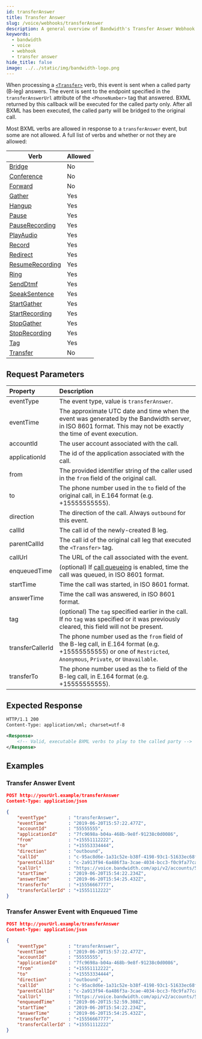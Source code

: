 ```yaml
---
id: transferAnswer
title: Transfer Answer
slug: /voice/webhooks/transferAnswer
description: A general overview of Bandwidth's Transfer Answer Webhook
keywords:
  - bandwidth
  - voice
  - webhook
  - transfer answer
hide_title: false
image: ../../static/img/bandwidth-logo.png
---
```



When processing a [`<Transfer>`](/docs/voice/bxml/transfer) verb, this event is sent when a called party (B-leg) answers. The event is sent to the endpoint specified in the `transferAnswerUrl` attribute of the `<PhoneNumber>` tag that answered. BXML returned by this callback will be executed for the called party only. After all BXML has been executed, the called party will be bridged to the original call.

Most BXML verbs are allowed in response to a `transferAnswer` event, but some are not allowed. A full list of verbs and whether or not they are allowed:

| Verb                                                   | Allowed       |
|--------------------------------------------------------|---------------|
| [Bridge](/docs/voice/bxml/bridge)                      | No            |
| [Conference](/docs/voice/bxml/conference)              | No            |
| [Forward](/docs/voice/bxml/forward)                    | No            |
| [Gather](/docs/voice/bxml/gather)                      | Yes           |
| [Hangup](/docs/voice/bxml/hangup)                      | Yes           |
| [Pause](/docs/voice/bxml/pause)                        | Yes           |
| [PauseRecording](/docs/voice/bxml/pauseRecording)      | Yes           |
| [PlayAudio](/docs/voice/bxml/playAudio)                | Yes           |
| [Record](/docs/voice/bxml/record)                      | Yes           |
| [Redirect](/docs/voice/bxml/redirect)                  | Yes           |
| [ResumeRecording](/docs/voice/bxml/resumeRecording)    | Yes           |
| [Ring](/docs/voice/bxml/ring)                          | Yes           |
| [SendDtmf](/docs/voice/bxml/sendDtmf)                  | Yes           |
| [SpeakSentence](/docs/voice/bxml/speakSentence)        | Yes           |
| [StartGather](/docs/voice/bxml/startGather)            | Yes           |
| [StartRecording](/docs/voice/bxml/startRecording)      | Yes           |
| [StopGather](/docs/voice/bxml/stopGather)              | Yes           |
| [StopRecording](/docs/voice/bxml/stopRecording)        | Yes           |
| [Tag](/docs/voice/bxml/tag)                            | Yes           |
| [Transfer](/docs/voice/bxml/transfer)                  | No            |

## Request Parameters

| Property          | Description |
|:------------------|:------------|
| eventType         | The event type, value is `transferAnswer`. |
| eventTime         | The approximate UTC date and time when the event was generated by the Bandwidth server, in ISO 8601 format. This may not be exactly the time of event execution. |
| accountId         | The user account associated with the call. |
| applicationId     | The id of the application associated with the call. |
| from              | The provided identifier string of the caller used in the `from` field of the original call. |
| to                | The phone number used in the `to` field of the original call, in E.164 format (e.g. +15555555555). |
| direction         | The direction of the call. Always `outbound` for this event. |
| callId            | The call id of the newly-created B leg. |
| parentCallId      | The call id of the original call leg that executed the `<Transfer>` tag. |
| callUrl           | The URL of the call associated with the event. |
| enqueuedTime      | (optional) If [call queueing](/voice/rateLimits.mdx) is enabled, time the call was queued, in ISO 8601 format. |
| startTime         | Time the call was started, in ISO 8601 format. |
| answerTime        | Time the call was answered, in ISO 8601 format. |
| tag               | (optional) The `tag` specified earlier in the call. If no `tag` was specified or it was previously cleared, this field will not be present. |
| transferCallerId  | The phone number used as the `from` field of the B-leg call, in E.164 format (e.g. +15555555555) or one of `Restricted`, `Anonymous`, `Private`, or `Unavailable`. |
| transferTo        | The phone number used as the `to` field of the B-leg call, in E.164 format (e.g. +15555555555). |

## Expected Response

```xml
HTTP/1.1 200
Content-Type: application/xml; charset=utf-8

<Response>
    <!-- Valid, executable BXML verbs to play to the called party -->
</Response>
```

## Examples

### Transfer Answer Event

```json
POST http://yourUrl.example/transferAnswer
Content-Type: application/json

{
	"eventType"        : "transferAnswer",
	"eventTime"        : "2019-06-20T15:57:22.477Z",
	"accountId"        : "55555555",
	"applicationId"    : "7fc9698a-b04a-468b-9e8f-91238c0d0086",
	"from"             : "+15551112222",
	"to"               : "+15553334444",
	"direction"        : "outbound",
	"callId"           : "c-95ac8d6e-1a31c52e-b38f-4198-93c1-51633ec68f8d",
	"parentCallId"     : "c-2a913f94-6a486f3a-3cae-4034-bcc3-f0c9fa77ca2f",
	"callUrl"          : "https://voice.bandwidth.com/api/v2/accounts/55555555/calls/c-95ac8d6e-1a31c52e-b38f-4198-93c1-51633ec68f8d",
	"startTime"        : "2019-06-20T15:54:22.234Z",
	"answerTime"       : "2019-06-20T15:54:25.432Z",
	"transferTo"       : "+15556667777",
	"transferCallerId" : "+15551112222"
}
```

### Transfer Answer Event with Enqueued Time

```json
POST http://yourUrl.example/transferAnswer
Content-Type: application/json

{
	"eventType"        : "transferAnswer",
	"eventTime"        : "2019-06-20T15:57:22.477Z",
	"accountId"        : "55555555",
	"applicationId"    : "7fc9698a-b04a-468b-9e8f-91238c0d0086",
	"from"             : "+15551112222",
	"to"               : "+15553334444",
	"direction"        : "outbound",
	"callId"           : "c-95ac8d6e-1a31c52e-b38f-4198-93c1-51633ec68f8d",
	"parentCallId"     : "c-2a913f94-6a486f3a-3cae-4034-bcc3-f0c9fa77ca2f",
	"callUrl"          : "https://voice.bandwidth.com/api/v2/accounts/55555555/calls/c-95ac8d6e-1a31c52e-b38f-4198-93c1-51633ec68f8d",
	"enqueuedTime"     : "2019-06-20T15:52:59.308Z",
	"startTime"        : "2019-06-20T15:54:22.234Z",
	"answerTime"       : "2019-06-20T15:54:25.432Z",
	"transferTo"       : "+15556667777",
	"transferCallerId" : "+15551112222"
}
```